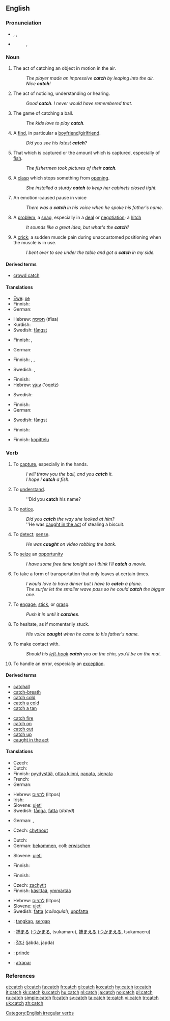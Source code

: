 ==English==

===Pronunciation===
* {{enPR|kăch}}, {{IPA|/kætʃ/, /kεtʃ/}}, {{SAMPA|/k{tS/, /kEtS/}}
* {{audio|en-us-catch.ogg|Audio (US)}}
*: {{rhymes|ætʃ}}, {{rhymes|εtʃ}}

===Noun===
{{en-noun|es|-}}

# {{countable}} The act of catching an object in motion in the air.
#: ''The player made an impressive '''catch''' by leaping into the air.''
#: ''Nice '''catch'''!''
# {{countable}} The act of noticing, understanding or hearing.
#: ''Good '''catch'''. I never would have remembered that.''
# {{uncountable}} The game of catching a ball.
#: ''The kids love to play '''catch'''.''
# {{countable}} A [[find]], in particular a [[boyfriend]]/[[girlfriend]].
#: ''Did you see his latest '''catch'''?''
# {{context|countable|uncountable}} That which is captured or the amount which is captured, especially of [[fish]].
#: ''The fishermen took pictures of their '''catch'''.''
# {{countable}} A [[clasp]] which stops something from [[open]]ing.
#: ''She installed a sturdy '''catch''' to keep her cabinets closed tight.''
# {{countable}} An emotion-caused pause in voice
#: ''There was a '''catch''' in his voice when he spoke his father's name.''
# {{countable}} A [[problem]], a [[snag]], especially in a [[deal]] or [[negotiation]]; a [[hitch]]
#: ''It sounds like a great idea, but what's the '''catch'''?''
# {{countable}} A [[crick]]; a sudden muscle pain during unaccustomed positioning when the muscle is in use.
#: ''I bent over to see under the table and got a '''catch''' in my side.''

====Derived terms====
* [[crowd catch]]

====Translations====
{{trans-top|the act of catching a ball}}
* [[Ewe]]: [[xe]]
* Finnish: {{t-|fi|koppi}}
* German: {{t+|de|Fang|m}}
{{trans-mid}}
* Hebrew: [[תפיסה]] (tfisa) {{f}}
* Kurdish: {{KUchar|[[گرتن]]}}
* Swedish: [[fångst]] {{c}}
{{trans-bottom}}

{{trans-top|a find, in particular a boyfriend/girlfriend}}
* Finnish: {{t-|fi|saalis}}, {{t-|fi|löytö}}
{{trans-mid}}
* German: {{t+|de|Fang|m}}
{{trans-bottom}}

{{trans-top|a clasp which stops something from opening}}
* Finnish: {{t-|fi|haka}}, {{t-|fi|salpa}}, {{t-|fi|solki}}
{{trans-mid}}
* Swedish: {{t-|sv|hasp|c}}, {{t-|sv|hake|c}}
{{trans-bottom}}

{{trans-top|a problem, a snag, especially in a deal or negotiation; a hitch}}
* Finnish: {{t+|fi|koukku}}
* Hebrew: [[עוקץ]] ('oqetz) {{m}}
{{trans-mid}}
* Swedish: {{t-|sv|hake|c}}
{{trans-bottom}}

{{trans-top|that which is captured or the amount which is captured, especially of fish}}
* Finnish: {{t-|fi|saalis}}
* German: {{t+|de|Fang|m}}
{{trans-mid}}
* Swedish: [[fångst]] {{c}}
{{trans-bottom}}

{{trans-top|the act of noticing, understanding or hearing}}
* Finnish: {{t+|fi|huomio}}
{{trans-mid}}
{{trans-bottom}}

{{trans-top|the game of catching a ball}}
* Finnish: [[kopittelu]]
{{trans-mid}}
{{trans-bottom}}

===Verb===
{{en-verb|catches|catching|caught}}

# {{transitive}} To [[capture]], especially in the hands.
#: ''I will throw you the ball, and you '''catch''' it.''
#: ''I hope I '''catch''' a fish.''
# {{transitive}} To [[understand]].
#: ''Did you '''catch''' his name?
# {{transitive}} To [[notice]].
#: ''Did you '''catch''' the way she looked at him?''
#: ''He was [[caught in the act]] of stealing a biscuit.
# {{transitive}} To [[detect]]; [[sense]].
#: ''He was '''caught''' on video robbing the bank.''
# {{transitive}} To [[seize]] an [[opportunity]]
#: ''I have some free time tonight so I think I'll '''catch''' a movie.''
# {{transitive}} To take a form of transportation that only leaves at certain times.
#: ''I would love to have dinner but I have to '''catch''' a plane.''
#: ''The surfer let the smaller wave pass so he could '''catch''' the bigger one.''
# {{intransitive}} To [[engage]], [[stick]], or [[grasp]].
#: ''Push it in until it '''catches'''.''
# {{intransitive}} To hesitate, as if momentarily stuck.
#: ''His voice '''caught''' when he came to his father's name.''
# {{transitive}} To make contact with.
#: ''Should his [[left-hook]] '''catch''' you on the chin, you'll be on the mat.''
# {{computing}} To handle an error, especially an [[exception]].

====Derived terms====
{{rel-top}}
* [[catchall]]
* [[catch-breath]]
* [[catch cold]]
* [[catch a cold]]
* [[catch a tan]]
{{rel-mid}}
* [[catch fire]]
* [[catch on]]
* [[catch out]]
* [[catch up]]
* [[caught in the act]]
{{rel-bottom}}

====Translations====
{{trans-top|transitive: to capture, especially in the hands}}
* Czech: {{t-|cs|chytit}}
* Dutch: {{t+|nl|vangen}}
* Finnish: [[pyydystää]], [[ottaa kiinni]], [[napata]], [[siepata]]
* French: {{t+|fr|attraper}}
* German: {{t+|de|fangen}}
{{trans-mid}}
* Hebrew: [[לתפוס]] (litpos)
* Irish: {{t|ga|beir ar}}
* Slovene: [[ujeti]]
* Swedish: [[fånga]], [[fatta]] (''dated'')
{{trans-bottom}}

{{trans-top|transitive: to understand}}
* German: {{t|de|verstehen}}, {{t|de|begreifen}}
{{trans-mid}}
{{trans-bottom}}

{{trans-top|transitive: to seize an opportunity}}
* Czech: [[chytnout]]
{{trans-mid}}
{{trans-bottom}}

{{trans-top|transitive: to take a form of transportation that only leaves at certain times}}
* Dutch: {{t+|nl|halen}}
* German: [[bekommen]], coll: [[erwischen]]
{{trans-mid}}
* Slovene: [[ujeti]]
{{trans-bottom}}

{{trans-top|intransitive: to engage, stick, or grasp}}
* Finnish: {{t+|fi|tarttua}}
{{trans-mid}}
{{trans-bottom}}

{{trans-top|computing: to handle an error, especially an exception}}
* Finnish: {{t-|fi|siepata}}
{{trans-mid}}
{{trans-bottom}}

{{checktrans|transitive: to understand, notice or hear; senses now split}}
{{top}}
* Czech: [[zachytit]]
* Finnish: [[käsittää]], [[ymmärtää]]
{{mid}}
* Hebrew: [[לתפוס]] (litpos)
* Slovene: [[ujeti]]
* Swedish: [[fatta]] (''colloquial''), [[uppfatta]]
{{bottom}}
{{checktrans|could be any sense}}
{{top}}
* {{ttbc|Indonesian}}: [[tangkap]], [[sergap]]
* {{ttbc|Japanese}}: [[捕まる]] ([[つかまる]], tsukamaru), [[捕まえる]] ([[つかまえる]], tsukamaeru)
{{mid}}
* {{ttbc|Korean}}: [[잡다]] (jabda, japda)
* {{ttbc|Romanian}}: [[prinde]]
* {{ttbc|Spanish}}: [[atrapar]]
{{bottom}}

===References===
{{R:Century 1911}}
{{R:Webster 1913}}

[[Category:English irregular verbs]]

[[et:catch]]
[[el:catch]]
[[fa:catch]]
[[fr:catch]]
[[gl:catch]]
[[ko:catch]]
[[hy:catch]]
[[io:catch]]
[[it:catch]]
[[kk:catch]]
[[ku:catch]]
[[hu:catch]]
[[nl:catch]]
[[ja:catch]]
[[no:catch]]
[[pl:catch]]
[[ru:catch]]
[[simple:catch]]
[[fi:catch]]
[[sv:catch]]
[[ta:catch]]
[[te:catch]]
[[vi:catch]]
[[tr:catch]]
[[uk:catch]]
[[zh:catch]]